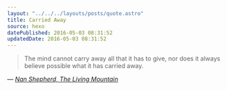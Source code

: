```yaml
---
layout: "../../../layouts/posts/quote.astro"
title: Carried Away
source: hexo
datePublished: 2016-05-03 08:31:52
updatedDate: 2016-05-03 08:31:52
---
```


> The mind cannot carry away all that it has to give, nor does it always believe possible what it has carried away.

— <cite>[Nan Shepherd, _The Living Mountain_](https://www.goodreads.com/book/show/25773742-the-living-mountain)</cite>
